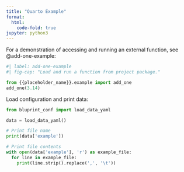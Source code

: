 ```yaml
---
title: "Quarto Example"
format:
  html:
    code-fold: true
jupyter: python3
---
```


For a demonstration of accessing and running an external function, see @add-one-example:

```python
#| label: add-one-example
#| fig-cap: "Load and run a function from project package."

from {{placeholder_name}}.example import add_one
add_one(3.14)
```

Load configuration and print data:

```python
from bluprint_conf import load_data_yaml

data = load_data_yaml()

# Print file name
print(data['example'])

# Print file contents
with open(data['example'], 'r') as example_file:
  for line in example_file:
    print(line.strip().replace(',', '\t'))
```
